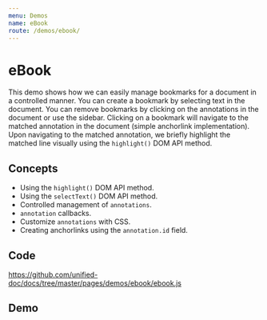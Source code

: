 ```yaml
---
menu: Demos
name: eBook
route: /demos/ebook/
---
```



# eBook

This demo shows how we can easily manage bookmarks for a document in a controlled manner.  You can create a bookmark by selecting text in the document.  You can remove bookmarks by clicking on the annotations in the document or use the sidebar.  Clicking on a bookmark will navigate to the matched annotation in the document (simple anchorlink implementation).  Upon navigating to the matched annotation, we briefly highlight the matched line visually using the `highlight()` DOM API method.

## Concepts
- Using the `highlight()` DOM API method.
- Using the `selectText()` DOM API method.
- Controlled management of `annotations`.
- `annotation` callbacks.
- Customize `annotations` with CSS.
- Creating anchorlinks using the `annotation.id` field.

## Code
https://github.com/unified-doc/docs/tree/master/pages/demos/ebook/ebook.js

## Demo
<Ebook />
